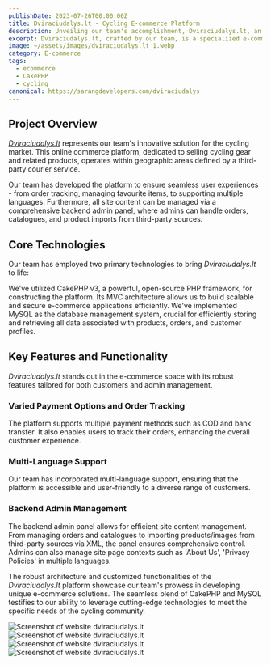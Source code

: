 ```yaml
---
publishDate: 2023-07-26T00:00:00Z
title: Dviraciudalys.lt - Cycling E-commerce Platform
description: Unveiling our team's accomplishment, Dviraciudalys.lt, an e-commerce platform tailored for cycling enthusiasts.
excerpt: Dviraciudalys.lt, crafted by our team, is a specialized e-commerce platform dedicated to selling cycling-related products within defined geographic boundaries. It boasts features like multi-language support, order tracking, favourite items, and various payment methods, all managed from a comprehensive backend admin panel.
image: ~/assets/images/dviraciudalys.lt_1.webp
category: E-commerce
tags:
  - ecommerce
  - CakePHP
  - cycling
canonical: https://sarangdevelopers.com/dviraciudalys
---
```


## Project Overview

[_Dviraciudalys.lt_](https://dviraciudalys.lt/) represents our team's innovative solution for the cycling market. This online commerce platform, dedicated to selling cycling gear and related products, operates within geographic areas defined by a third-party courier service.

Our team has developed the platform to ensure seamless user experiences - from order tracking, managing favourite items, to supporting multiple languages. Furthermore, all site content can be managed via a comprehensive backend admin panel, where admins can handle orders, catalogues, and product imports from third-party sources.

## Core Technologies

Our team has employed two primary technologies to bring _Dviraciudalys.lt_ to life:

<DListItem dt="CakePHP v3">
  We've utilized CakePHP v3, a powerful, open-source PHP framework, for constructing the platform. Its MVC architecture allows us to build scalable and secure e-commerce applications efficiently.
</DListItem>

<DListItem dt="MySQL">
  We've implemented MySQL as the database management system, crucial for efficiently storing and retrieving all data associated with products, orders, and customer profiles.
</DListItem>

## Key Features and Functionality

_Dviraciudalys.lt_ stands out in the e-commerce space with its robust features tailored for both customers and admin management.

### Varied Payment Options and Order Tracking

The platform supports multiple payment methods such as COD and bank transfer. It also enables users to track their orders, enhancing the overall customer experience.

### Multi-Language Support

Our team has incorporated multi-language support, ensuring that the platform is accessible and user-friendly to a diverse range of customers.

### Backend Admin Management

The backend admin panel allows for efficient site content management. From managing orders and catalogues to importing products/images from third-party sources via XML, the panel ensures comprehensive control. Admins can also manage site page contexts such as 'About Us', 'Privacy Policies' in multiple languages.

The robust architecture and customized functionalities of the _Dviraciudalys.lt_ platform showcase our team's prowess in developing unique e-commerce solutions. The seamless blend of CakePHP and MySQL testifies to our ability to leverage cutting-edge technologies to meet the specific needs of the cycling community.

<Image src={screenShot1} width={750} alt="Screenshot of website dviraciudalys.lt" />
<Image src={screenShot2} width={750} alt="Screenshot of website dviraciudalys.lt" />
<Image src={screenShot3} width={750} alt="Screenshot of website dviraciudalys.lt" />
<Image src={screenShot4} width={750} alt="Screenshot of website dviraciudalys.lt" />